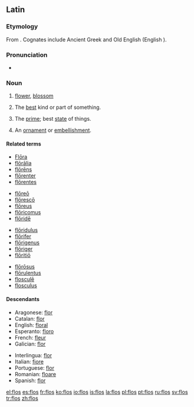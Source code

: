 ==Latin==

===Etymology===
From {{proto|Indo-European|bʰel-|lang=la}}.  Cognates include Ancient Greek {{term|φύλλον|tr=phullon|lang=grc|sc=polytonic}} and Old English {{term|blostm|blōstm|lang=ang}} (English {{term|blossom|lang=en}}).

===Pronunciation===
* {{a|Classical}} {{IPA|/floːs/|lang=la}}

===Noun===
{{la-noun|flōs|floris|flōris|m|second}}

# [[flower]], [[blossom]]
# {{figurative}} The [[best]] kind or part of something.
# {{figurative}} The [[prime]]; best [[state]] of things.
# {{figurative}} An [[ornament]] or [[embellishment]].

====Related terms====
{{top4}}
* [[Flora#Latin|Flōra]]
* [[floralia|flōrālia]]
* [[florens|flōrēns]]
* [[florenter|flōrenter]]
* [[florentes|flōrentes]]
{{mid4}}
* [[floreo#Latin|flōreō]]
* [[floresco|flōrescō]]
* [[floreus|flōreus]]
* [[floricomus|flōricomus]]
* [[floride#Latin|flōridē]]
{{mid4}}
* [[floridulus|flōridulus]]
* [[florifer|flōrifer]]
* [[florigenus|flōrigenus]]
* [[floriger|flōriger]]
* [[floritio|flōritiō]]
{{mid4}}
* [[florosus|flōrōsus]]
* [[florulentus|flōrulentus]]
* [[floscule|flosculē]]
* [[flosculus]]
{{bottom}}

====Descendants====
{{top2}}
* Aragonese: [[flor#Aragonese|flor]]
* Catalan: [[flor#Catalan|flor]]
* English: [[floral]]
* Esperanto: [[floro]]
* French: [[fleur]]
* Galician: [[flor#Galician|flor]]
{{mid2}}
* Interlingua: [[flor#Interlingua|flor]]
* Italian: [[fiore]]
* Portuguese: [[flor#Portuguese|flor]]
* Romanian: [[floare]]
* Spanish: [[flor#Spanish|flor]]
{{bottom}}

[[Category:la:Flowers| ]]

[[el:flos]]
[[es:flos]]
[[fr:flos]]
[[ko:flos]]
[[io:flos]]
[[is:flos]]
[[la:flos]]
[[pl:flos]]
[[pt:flos]]
[[ru:flos]]
[[sv:flos]]
[[tr:flos]]
[[zh:flos]]